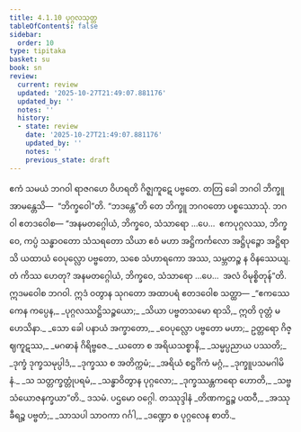 ```yaml
---
title: 4.1.10 ပုဂ္ဂလသုတ္တ
tableOfContents: false
sidebar:
  order: 10
type: tipitaka
basket: su
book: sn
review:
  current: review
  updated: '2025-10-27T21:49:07.881176'
  updated_by: ''
  notes: ''
  history:
  - state: review
    date: '2025-10-27T21:49:07.881176'
    updated_by: ''
    notes: ''
    previous_state: draft
---
```



<ReviewStatus review={frontmatter.review} showDetails={true} />

<HypothesisAnnotation frontmatter={frontmatter} />

<DynamicBreadcrumb />

<Division number="133" book="sn" e="ch" v="18" p="299">

<Paragraph number="853" book="sn">
ဧကံ သမယံ ဘဂဝါ ရာဇဂဟေ ဝိဟရတိ ဂိဇ္ဈကူဋေ ပဗ္ဗတေ. တတြ ခေါ ဘဂဝါ ဘိက္ခူ အာမန္တေသိ—  “ဘိက္ခဝေါ”တိ. “ဘဒန္တေ”တိ တေ ဘိက္ခူ ဘဂဝတော ပစ္စဿောသုံ. ဘဂဝါ ဧတဒဝေါစ—
</Paragraph>

<Paragraph number="854" book="sn">
“အနမတဂ္ဂေါယံ, ဘိက္ခဝေ, သံသာရော …ပေ…  ဧကပုဂ္ဂလဿ, ဘိက္ခဝေ, ကပ္ပံ သန္ဓာဝတော သံသရတော သိယာ ဧဝံ မဟာ အဋ္ဌိကင်္ကလော အဋ္ဌိပုဉ္ဇော အဋ္ဌိရာသိ ယထာယံ ဝေပုလ္လော ပဗ္ဗတော, သစေ သံဟာရကော အဿ, သမ္ဘတဉ္စ န ဝိနဿေယျ. တံ ကိဿ ဟေတု? အနမတဂ္ဂေါယံ, ဘိက္ခဝေ, သံသာရော …ပေ…  အလံ ဝိမုစ္စိတုန်”တိ.
</Paragraph>

<Paragraph number="855" book="sn">
ဣဒမဝေါစ ဘဂဝါ. ဣဒံ ဝတွာန သုဂတော အထာပရံ ဧတဒဝေါစ သတ္ထာ—
</Paragraph>

<Paragraph number="856" type="verses" book="sn">
_“ဧကဿေကေန ကပ္ပေန,_  
_ပုဂ္ဂလဿဋ္ဌိသဉ္စယော;_  
_သိယာ ပဗ္ဗတသမော ရာသိ,_  
ဣတိ ဝုတ္တံ မဟေသိနာ._  

</Paragraph>

<Paragraph number="857" type="verses" book="sn">
_သော ခေါ ပနာယံ အက္ခာတော,_  
_ဝေပုလ္လော ပဗ္ဗတော မဟာ;_  
ဥတ္တရော ဂိဇ္ဈကူဋဿ,_  
_မဂဓာနံ ဂိရိဗ္ဗဇေ._  

</Paragraph>

<Paragraph number="858" type="verses" book="sn">
_ယတော စ အရိယသစ္စာနိ,_  
_သမ္မပ္ပညာယ ပဿတိ;_  
_ဒုက္ခံ ဒုက္ခသမုပ္ပါဒံ,_  
_ဒုက္ခဿ စ အတိက္ကမံ;_  
_အရိယံ စဋ္ဌင်္ဂိကံ မဂ္ဂံ,_  
_ဒုက္ခူပသမဂါမိနံ._  

</Paragraph>

<Paragraph number="859" type="verses" book="sn">
_သ သတ္တက္ခတ္တုံပရမံ,_  
_သန္ဓာဝိတွာန ပုဂ္ဂလော;_  
_ဒုက္ခဿန္တကရော ဟောတိ,_  
_သဗ္ဗသံယောဇနက္ခယာ”တိ._  


</Paragraph>
</Division>

<Paragraph number="860" type="center" book="sn">
ဒသမံ.



</Paragraph>

<Paragraph number="861" type="center" book="sn">
ပဌမော ဝဂ္ဂေါ.



</Paragraph>

<Paragraph number="862" type="center" book="sn">
တဿုဒ္ဒါနံ


</Paragraph>

<Paragraph number="863" type="verses" book="sn">
_တိဏကဋ္ဌဉ္စ ပထဝီ,_  
_အဿု ခီရဉ္စ ပဗ္ဗတံ;_  
_သာသပါ သာဝကာ ဂင်္ဂါ,_  
_ဒဏ္ဍော စ ပုဂ္ဂလေန စာတိ._
</Paragraph>